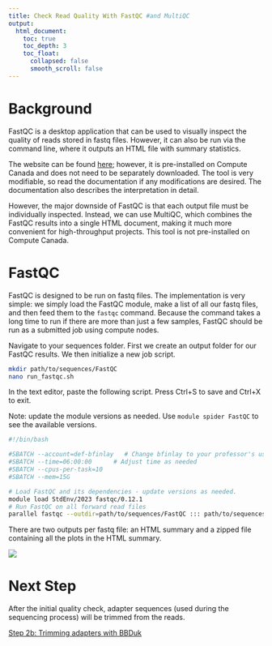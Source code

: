 ```yaml
---
title: Check Read Quality With FastQC #and MultiQC
output: 
  html_document: 
    toc: true
    toc_depth: 3
    toc_float:
      collapsed: false
      smooth_scroll: false
---
```


# Background

FastQC is a desktop application that can be used to visually inspect the quality
of reads stored in fastq files. However, it can also be run via the command
line, where it outputs an HTML file with summary statistics.

The website can be found [here](https://www.bioinformatics.babraham.ac.uk);
however, it is pre-installed on Compute Canada and does not need to be
separately downloaded. The tool is very modifiable, so read the documentation if
any modifications are desired. The documentation also describes the
interpretation in detail.

However, the major downside of FastQC is that each output file must be
individually inspected. Instead, we can use MultiQC, which combines the FastQC
results into a single HTML document, making it much more convenient for
high-throughput projects. This tool is not pre-installed on Compute Canada.

# FastQC

FastQC is designed to be run on fastq files. The implementation is very simple:
we simply load the FastQC module, make a list of all our fastq files, and then
feed them to the `fastqc` command. Because the command takes a long time to run
if there are more than just a few samples, FastQC should be run as a submitted
job using compute nodes.

Navigate to your sequences folder. First we create an output folder for our
FastQC results. We then initialize a new job script.

```bash
mkdir path/to/sequences/FastQC
nano run_fastqc.sh
```

In the text editor, paste the following script. Press Ctrl+S to save and Ctrl+X
to exit.

Note: update the module versions as needed. Use `module spider FastQC` to see
the available versions.

```bash
#!/bin/bash

#SBATCH --account=def-bfinlay   # Change bfinlay to your professor's username
#SBATCH --time=06:00:00      # Adjust time as needed
#SBATCH --cpus-per-task=10
#SBATCH --mem=15G 

# Load FastQC and its dependencies - update versions as needed.
module load StdEnv/2023 fastqc/0.12.1
# Run FastQC on all forward read files
parallel fastqc --outdir=path/to/sequences/FastQC ::: path/to/sequences/*_1.fastq.gz
```

There are two outputs per fastq file: an HTML summary and a zipped file
containing all the plots in the HTML summary.

![](images/fastqc_html.JPG)

<!-- # MultiQC (WORK IN PROGRESS) -->

<!-- MultiQC documentation can be found [here](https://multiqc.info/docs/). -->

<!-- ## Installing MultiQC -->

<!-- Installation is a multi-step process. Unfortunately, the installation is not -->

<!-- smooth on the Beluga cluster (I wasn't able to successfully overcome a range of -->

<!-- issues); however, installation on Cedar is possible. -->

<!-- ```{bash, eval=FALSE, warning=FALSE, include=T, results='hide'} -->

<!-- module load python/3.12.4 -->

<!-- virtualenv --no-download multiqc_virenv/env -->

<!-- source multiqc_virenv/env/bin/activate -->

<!-- # Load the Rust module -->

<!-- module load StdEnv/2023 rust/1.76.0 -->

<!-- pkg install binutils -->

<!-- pip install multiqc -->

<!-- ``` -->

# Next Step

After the initial quality check, adapter sequences (used during the sequencing
process) will be trimmed from the reads.

[Step 2b: Trimming adapters with
BBDuk](https://armetcal.github.io/Bioinformatic-Tool-Wikipedia/read_filtering/bbduk.html)
